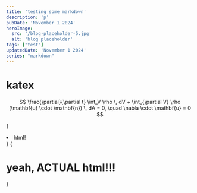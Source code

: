 ```yaml
---
title: 'testing some markdown'
description: 'p'
pubDate: 'November 1 2024'
heroImage: 
  src: '/blog-placeholder-5.jpg'
  alt: 'blog placeholder'
tags: ["test"]
updatedDate: 'November 1 2024'
series: "markdown"
---
```


# katex
$$
\frac{\partial}{\partial t} \int_V \rho \, dV + \int_{\partial V} \rho (\mathbf{u} \cdot \mathbf{n}) \, dA = 0, \quad \nabla \cdot \mathbf{u} = 0
$$


{<li>html!</li>}
{<h1>yeah, ACTUAL html!!!</h1>}


